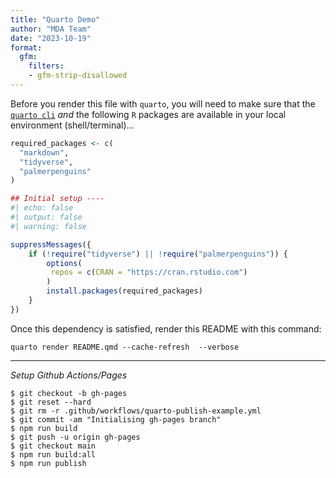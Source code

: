 ```yaml
---
title: "Quarto Demo"
author: "MDA Team"
date: "2023-10-19"
format:
  gfm:
    filters:
    - gfm-strip-disallowed
---
```



Before you render this file with `quarto`, you will need to make sure that
the [`quarto cli`](https://quarto.org/docs/get-started/) *and* the following `R` packages are available in your local
environment (shell/terminal)...
```r
required_packages <- c(
  "markdown",
  "tidyverse",
  "palmerpenguins"
)
```

```r
## Initial setup ----
#| echo: false
#| output: false
#| warning: false

suppressMessages({
    if (!require("tidyverse") || !require("palmerpenguins")) {
        options(
         repos = c(CRAN = "https://cran.rstudio.com")
        )
        install.packages(required_packages)
    }
})
```

Once this dependency is satisfied, render this README with this command:
```
quarto render README.qmd --cache-refresh  --verbose
```

---

_Setup Github Actions/Pages_
```
$ git checkout -b gh-pages
$ git reset --hard
$ git rm -r .github/workflows/quarto-publish-example.yml
$ git commit -am "Initialising gh-pages branch"
$ npm run build
$ git push -u origin gh-pages
$ git checkout main
$ npm run build:all
$ npm run publish
```
